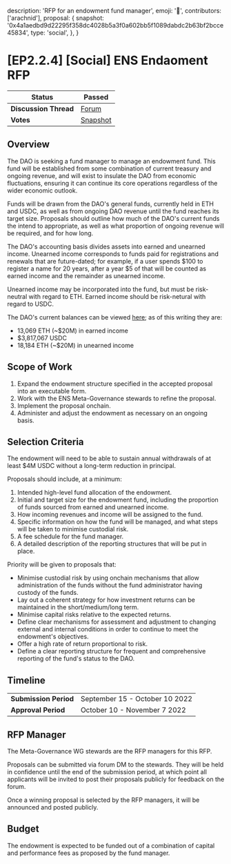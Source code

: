   description: 'RFP for an endowment fund manager',
  emoji: '📙',
  contributors: ['arachnid'],
  proposal: {
    snapshot:
      '0x4a1aedbd9d22295f358dc4028b5a3f0a602bb5f1089dabdc2b63bf2bcce45834',
    type: 'social',
  },
}

# [EP2.2.4] [Social] ENS Endaoment RFP

| **Status**            | Passed                                                                                                                 |
| --------------------- | ---------------------------------------------------------------------------------------------------------------------- |
| **Discussion Thread** | [Forum](https://discuss.ens.domains/t/ep2-2-4-social-rfp-ens-endowment/14069)                                          |
| **Votes**             | [Snapshot](https://snapshot.org/#/ens.eth/proposal/0x4a1aedbd9d22295f358dc4028b5a3f0a602bb5f1089dabdc2b63bf2bcce45834) |

## Overview

The DAO is seeking a fund manager to manage an endowment fund. This fund will be established from some combination of current treasury and ongoing revenue, and will exist to insulate the DAO from economic fluctuations, ensuring it can continue its core operations regardless of the wider economic outlook.

Funds will be drawn from the DAO's general funds, currently held in ETH and USDC, as well as from ongoing DAO revenue until the fund reaches its target size. Proposals should outline how much of the DAO's current funds the intend to appropriate, as well as what proportion of ongoing revenue will be required, and for how long.

The DAO's accounting basis divides assets into earned and unearned income. Unearned income corresponds to funds paid for registrations and renewals that are future-dated; for example, if a user spends $100 to register a name for 20 years, after a year $5 of that will be counted as earned income and the remainder as unearned income.

Unearned income may be incorporated into the fund, but must be risk-neutral with regard to ETH. Earned income should be risk-netural with regard to USDC.

The DAO's current balances can be viewed [here](https://datastudio.google.com/reporting/8785928a-71d5-4b17-9fea-fe1c937b064f); as of this writing they are:

- 13,069 ETH (\~$20M) in earned income
- $3,817,067 USDC
- 18,184 ETH (\~$20M) in unearned income

## Scope of Work

1. Expand the endowment structure specified in the accepted proposal into an executable form.
2. Work with the ENS Meta-Governance stewards to refine the proposal.
3. Implement the proposal onchain.
4. Administer and adjust the endowment as necessary on an ongoing basis.

## Selection Criteria

The endowment will need to be able to sustain annual withdrawals of at least $4M USDC without a long-term reduction in principal.

Proposals should include, at a minimum:

1. Intended high-level fund allocation of the endowment.
2. Initial and target size for the endowment fund, including the proportion of funds sourced from earned and unearned income.
3. How incoming revenues and income will be assigned to the fund.
4. Specific information on how the fund will be managed, and what steps will be taken to minimise custodial risk.
5. A fee schedule for the fund manager.
6. A detailed description of the reporting structures that will be put in place.

Priority will be given to proposals that:

- Minimise custodial risk by using onchain mechanisms that allow administration of the funds without the fund administrator having custody of the funds.
- Lay out a coherent strategy for how investment returns can be maintained in the short/medium/long term.
- Minimise capital risks relative to the expected returns.
- Define clear mechanisms for assessment and adjustment to changing external and internal conditions in order to continue to meet the endowment's objectives.
- Offer a high rate of return proportional to risk.
- Define a clear reporting structure for frequent and comprehensive reporting of the fund's status to the DAO.

## Timeline

|                       |                                |
| --------------------- | ------------------------------ |
| **Submission Period** | September 15 - October 10 2022 |
| **Approval Period**   | October 10 - November 7 2022   |

## RFP Manager

The Meta-Governance WG stewards are the RFP managers for this RFP.

Proposals can be submitted via forum DM to the stewards. They will be held in confidence until the end of the submission period, at which point all applicants will be invited to post their proposals publicly for feedback on the forum.

Once a winning proposal is selected by the RFP managers, it will be announced and posted publicly.

## Budget

The endowment is expected to be funded out of a combination of capital and performance fees as proposed by the fund manager.
